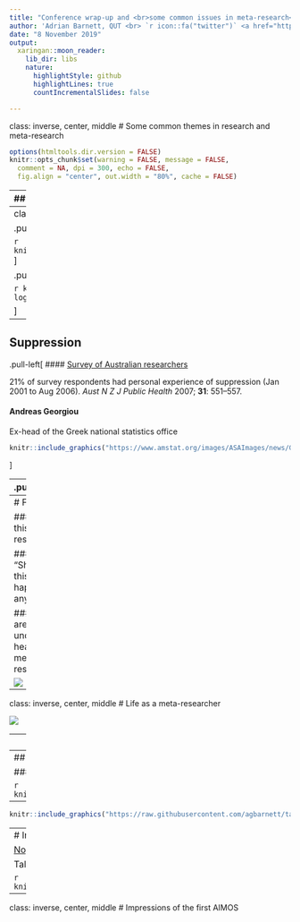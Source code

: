 ---
title: "Conference wrap-up and <br>some common issues in meta-research<br>"
author: 'Adrian Barnett, QUT <br> `r icon::fa("twitter")` <a href="https://twitter.com/aidybarnett"> @aidybarnett</a><br> `r icon::fa("paper-plane")` <a href="mailto:a.barnett@qut.edu.au">a.barnett@qut.edu.au </a><br>'
date: "8 November 2019"
output:
  xaringan::moon_reader:
    lib_dir: libs
    nature:
      highlightStyle: github
      highlightLines: true
      countIncrementalSlides: false

---
class: inverse, center, middle
# Some common themes in research and meta-research

<!--- help from --->
<!--- https://github.com/yihui/xaringan/wiki/Deploy-Slides-Online --->
<!--- https://github.com/apreshill/talks --->

```{r setup, include=FALSE}
options(htmltools.dir.version = FALSE)
knitr::opts_chunk$set(warning = FALSE, message = FALSE, 
  comment = NA, dpi = 300, echo = FALSE,
  fig.align = "center", out.width = "80%", cache = FALSE)
```

---
## When you're a hammer ...

.pull-left[
```{r, out.width= '80%'}
knitr::include_graphics("https://raw.githubusercontent.com/agbarnett/talks/master/AIMOS/figures/hammer1.JPG")
```
]

.pull-right[
```{r, out.width= '80%'}
knitr::include_graphics("https://raw.githubusercontent.com/agbarnett/talks/master/AIMOS/figures/hammer2.JPG")
```
]

---
class: inverse
### Doing good stuff

.pull-left[
<!--- from https://twitter.com/dmonett/status/1190338424307359744) --->
```{r, out.width= '70%'}
knitr::include_graphics("https://raw.githubusercontent.com/agbarnett/talks/master/AIMOS/figures/justsayinmice.png")
```

```{r, out.width= '80%'}
knitr::include_graphics("https://raw.githubusercontent.com/agbarnett/talks/master/AIMOS/figures/equator_logo.png")
```
]

.pull-right[
<!--- from https://rescience.github.io/ten-years/ --->
```{r, out.width= '60%'}
knitr::include_graphics("https://raw.githubusercontent.com/agbarnett/talks/master/AIMOS/figures/ten-years-challenge.png")
```

```{r, out.width= '70%'}
knitr::include_graphics("https://cpb-ap-se2.wpmucdn.com/blogs.unimelb.edu.au/dist/0/363/files/2019/03/twitter-logo_repliCATS-2itjze2-e1553226968843.png")
```

]

---
## Suppression

.pull-left[
#### [Survey of Australian researchers](https://onlinelibrary.wiley.com/doi/10.1111/j.1753-6405.2007.00142.x)

21% of survey respondents had personal experience of suppression (Jan 2001 to Aug 2006). _Aust N Z J Public Health_ 2007; __31__: 551–557.

#### Andreas Georgiou

Ex-head of the Greek national statistics office

```{r, out.width= '35%'}
knitr::include_graphics("https://www.amstat.org/images/ASAImages/news/Georgiou.jpg")
```
]

--
.pull-right[

#### [French scheme for academics in trouble](https://www.college-de-france.fr/site/en-program-pause/index.htm)


```{r, out.width= '40%'}
knitr::include_graphics("https://www.college-de-france.fr/media/programme-pause/UPL7601742412184807040_logo_PAUSE_pages.jpg")
```
]

---
# Funding

#### "Is this really research?"

#### "Shouldn't this be happening anyway?"

#### "You are undermining health and medical research"

<!--- Black books --->
![](https://media.giphy.com/media/ORuWOAMhBCsr6/giphy.gif) 

---
class: inverse, center, middle
# Life as a meta-researcher

<!--- Orson Wells --->
![](https://media.giphy.com/media/3o6fISbwpqD9W9sGpq/giphy.gif)

---
# Registered reports

## From an editor's meeting

"We discussed whether to use a “Registered Reports” [...] While we understand benefits of this process for randomized trials, we currently believe it is not in [_Field X_]’ interest to implement such a process."

---
## ABC Health Report

#### [Special episode on p-values](https://www.abc.net.au/radionational/programs/healthreport/getting-rid-of-statistical-significance/11470502)

```{r, out.width= '90%'}
knitr::include_graphics("https://raw.githubusercontent.com/agbarnett/talks/master/AIMOS/figures/SwannTweet1.jpg")
```

--

```{r, out.width= '90%'}
knitr::include_graphics("https://raw.githubusercontent.com/agbarnett/talks/master/AIMOS/figures/SwannTweet2.jpg")
```


---
# Incentives

[No, it’s not The Incentives—it’s you](https://www.talyarkoni.org/blog/2018/10/02/no-its-not-the-incentives-its-you/)

Tal Yarkoni

```{r, out.width= '50%'}
knitr::include_graphics("https://talyarkoni.org/images/icecream.jpg")
```

---
class: inverse, center, middle
# Impressions of the first AIMOS

